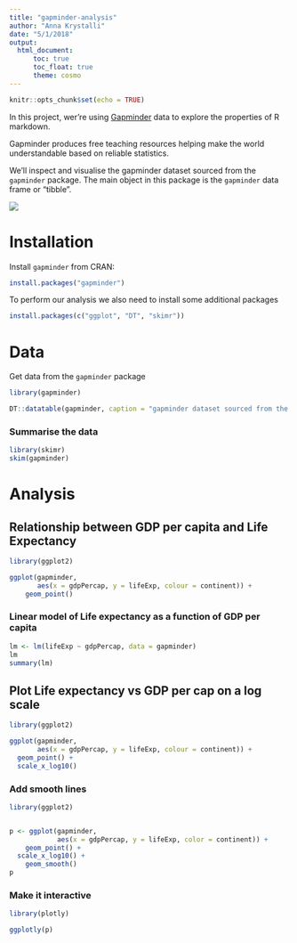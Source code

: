 ```yaml
---
title: "gapminder-analysis"
author: "Anna Krystalli"
date: "5/1/2018"
output: 
  html_document:
      toc: true
      toc_float: true
      theme: cosmo
---
```



```r
knitr::opts_chunk$set(echo = TRUE)
```



In this project, wer're using [Gapminder](http://www.gapminder.org/data/) data to explore the properties of R markdown.

Gapminder produces free teaching resources helping make the world understandable based on reliable statistics. 

We'll inspect and visualise the gapminder dataset sourced from the `gapminder` package. The main object in this package is the `gapminder` data frame or "tibble". 

![](https://www.gapminder.org/wp-content/themes/gapminder/images/logo.png)

# Installation

Install `gapminder` from CRAN:

```r
install.packages("gapminder")

```

To perform our analysis we also need to install some additional packages

```r
install.packages(c("ggplot", "DT", "skimr"))
```


# Data

Get data from the `gapminder` package
```r
library(gapminder)
```

```r
DT::datatable(gapminder, caption = "gapminder dataset sourced from the gapminder r package")
```

### Summarise the data

```r
library(skimr)
skim(gapminder)
```

# Analysis

## Relationship between GDP per capita and Life Expectancy

```r
library(ggplot2)

ggplot(gapminder, 
       aes(x = gdpPercap, y = lifeExp, colour = continent)) +
    geom_point()
```

### Linear model of Life expectancy as a function of GDP per capita

```r
lm <- lm(lifeExp ~ gdpPercap, data = gapminder) 
lm
summary(lm)
```


## Plot Life expectancy vs GDP per cap on a log scale

```r
library(ggplot2)

ggplot(gapminder, 
       aes(x = gdpPercap, y = lifeExp, colour = continent)) +
  geom_point() + 
  scale_x_log10() 
```

### Add smooth lines

```r
library(ggplot2)


p <- ggplot(gapminder, 
            aes(x = gdpPercap, y = lifeExp, color = continent)) +
    geom_point() + 
  scale_x_log10() + 
    geom_smooth()
p

```


### Make it interactive

```r
library(plotly)

ggplotly(p)

```

